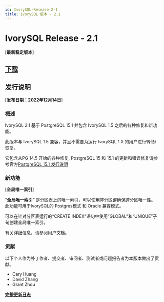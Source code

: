 ---
id: IvorySQL-Release-2-1
title: IvorySQL 版本 - 2.1
---

# IvorySQL Release - 2.1
[**最新稳定版本**]

## [**下载**](https://github.com/IvorySQL/IvorySQL/releases/tag/Ivory_REL_2_1)

## 发行说明
[**发布日期：2022年12月14日**]

### 概述

IvorySQL 2.1 基于 PostgreSQL 15.1 并包含 IvorySQL 1.5 之后的各种修复和新功能。

此版本与 IvorySQL 1.5 兼容，并且不需要为运行 IvorySQL 1.X 的用户进行转储/恢复。


它包含从PG 14.5 开始的各种修复, PostgreSQL 15 和 15.1 的更新和错误修复请参考官方[PostgreSQL 15.1 发行说明](https://www.postgresql.org/docs/release/15.1/)

### 新功能
[**全局唯一索引**]

“**全局唯一索引**” 是分区表上的唯一索引，可以使用非分区键确保跨分区唯一性。
此功能可用于IvorySQL的 Postgres模式 和 Oracle 兼容模式。

可以在针对分区表运行的“CREATE INDEX”语句中使用“GLOBAL”和“UNIQUE”子句创建全局唯一索引。

有关详细信息，请参阅用户文档。

### 贡献
以下个人作为补丁作者、提交者、审阅者、测试者或问题报告者为本版本做出了贡献。
- Cary Huang
- David Zhang
- Grant Zhou

**[完整更新日志](https://github.com/IvorySQL/IvorySQL/commits/Ivory_REL_2_1)**